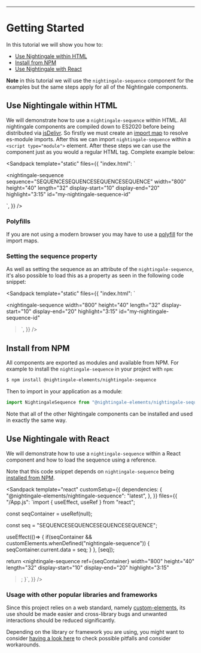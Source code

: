 
<Meta title="Getting Started" />

---

# Getting Started

In this tutorial we will show you how to:

- [Use Nightingale within HTML](#use-nightingale-within-html)
- [Install from NPM](#install-from-npm)
- [Use Nightingale with React](#use-nightingale-with-react)

**Note** in this tutorial we will use the `nightingale-sequence` component for the examples but
the same steps apply for all of the Nightingale components.

## Use Nightingale within HTML

We will demonstrate how to use a `nightingale-sequence` within HTML. All nightingale components
are compiled down to ES2020 before being distributed via [jsDelivr](https://jsdelivr.com).
So firstly we must create an [import map](https://developer.mozilla.org/en-US/docs/Web/HTML/Element/script/type/importmap)
to resolve es-module imports. After this we can import `nightingale-sequence` within a `<script type="module">` element.
After these steps we can use the component just as you would a regular HTML tag. Complete example below:

<Sandpack
  template="static"
  files={{
    "index.html": `<!-- Firstly create an importmap to resolve module imports -->
  <script type="importmap">
  {
    "imports": {
      "@nightingale-elements/": "https://cdn.jsdelivr.net/npm/@nightingale-elements/"
    }
  }
</script>
<!-- Import the component -->
<script type="module">
</script>
<!-- Use the component just as you would a regular HTML tag -->
<nightingale-sequence
  sequence="SEQUENCESEQUENCESEQUENCESEQUENCE"
  width="800"
  height="40"
  length="32"
  display-start="10"
  display-end="20"
  highlight="3:15"
  id="my-nightingale-sequence-id"
></nightingale-sequence>
`,
  }}
/>

### Polyfills

If you are not using a modern browser you may have to use a [polyfill](https://github.com/guybedford/es-module-shims)
for the import maps.

### Setting the sequence property

As well as setting the sequence as an attribute of the `nightingale-sequence`,
it's also possible to load this as a property as seen in the following code snippet:

<Sandpack
  template="static"
  files={{
    "index.html": `<!-- Firstly create an importmap to resolve module imports -->
  <script type="importmap">
  {
    "imports": {
      "@nightingale-elements/": "https://cdn.jsdelivr.net/npm/@nightingale-elements/"
    }
  }
</script>
<script type="module">
  // Import the component
  
  // Once the element is defined, set the sequence data
  customElements.whenDefined("nightingale-sequence").then(() => {
    const seq = document.querySelector("#my-nightingale-sequence-id");
    seq.data = "SEQUENCESEQUENCESEQUENCESEQUENCE";
  })
</script>
<!-- Use the component just as you would a regular HTML tag -->
<nightingale-sequence
  width="800"
  height="40"
  length="32"
  display-start="10"
  display-end="20"
  highlight="3:15"
  id="my-nightingale-sequence-id"
></nightingale-sequence>`,
  }}
/>

## Install from NPM

All components are exported as modules and available from NPM. For example to install the `nightingale-sequence`
in your project with `npm`:

```bash
$ npm install @nightingale-elements/nightingale-sequence
```

Then to import in your application as a module:

```js
import NightingaleSequence from "@nightingale-elements/nightingale-sequence";
```

Note that all of the other Nightingale components can be installed and used in exactly the same way.

## Use Nightingale with React

We will demonstrate how to use a `nightingale-sequence` within a React component and how to load the sequence
using a reference.

Note that this code snippet depends on `nightingale-sequence` being [installed from NPM](#install-from-npm).

<Sandpack
  template="react"
  customSetup={{
    dependencies: {
      "@nightingale-elements/nightingale-sequence": "latest",
    },
  }}
  files={{
    "/App.js": `import { useEffect, useRef } from "react";
 
 
  const seqContainer = useRef(null);
  
  const seq = "SEQUENCESEQUENCESEQUENCESEQUENCE";
  
  useEffect(()=> {
    if(seqContainer && customElements.whenDefined("nightingale-sequence")) {
      seqContainer.current.data = seq;
    }
  }, [seq]);
   
  return <nightingale-sequence
    ref={seqContainer}
    width="800"
    height="40"
    length="32"
    display-start="10"
    display-end="20"
    highlight="3:15"
  ></nightingale-sequence>;
}`,
  }}
/>

### Usage with other popular libraries and frameworks

Since this project relies on a web standard, namely
[custom-elements](https://developer.mozilla.org/en-US/docs/Web/Web_Components/Using_custom_elements),
its use should be made easier and cross-library bugs and unwanted interactions should be reduced significantly.

Depending on the library or framework you are using, you might want to consider
[having a look here](https://custom-elements-everywhere.com/) to check possible
pitfalls and consider workarounds.
